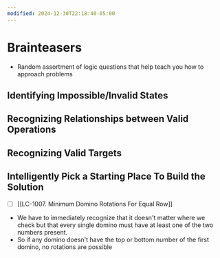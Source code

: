 ```yaml
---
modified: 2024-12-30T22:18:40-05:00
---
```

# Brainteasers
- Random assortment of logic questions that help teach you how to approach problems
## Identifying Impossible/Invalid States
## Recognizing Relationships between Valid Operations
## Recognizing Valid Targets
## Intelligently Pick a Starting Place To Build the Solution
- [ ] [[LC-1007. Minimum Domino Rotations For Equal Row]]
- We have to immediately recognize that it doesn't matter where we check but that every single domino must have at least one of the two numbers present.
- So if any domino doesn't have the top or bottom number of the first domino, no rotations are possible
